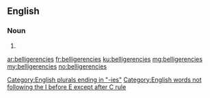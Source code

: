 ==English==

===Noun===
{{head|en|plural}}

# {{plural of|belligerency|lang=en|nocat=1}}

[[Category:English plurals ending in "-ies"]]
[[Category:English words not following the I before E except after C rule]]

[[ar:belligerencies]]
[[fr:belligerencies]]
[[ku:belligerencies]]
[[mg:belligerencies]]
[[my:belligerencies]]
[[no:belligerencies]]